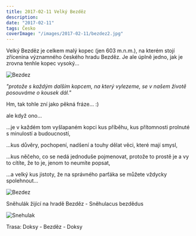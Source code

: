 ```yaml
---
title: 2017-02-11 Velký Bezděz
description:
date: "2017-02-11"
tags: Česko
coverImage: "/images/2017-02-11/bezdez2.jpg"
---
```



Velký Bezděz je celkem malý kopec (jen 603 m.n.m.), na kterém stojí zřícenina významného českého hradu Bezděz. Je ale úplně jedno, jak je zrovna tenhle kopec vysoký...

<div className="flex justify-center">
  <Image
    src="/images/2017-02-11/bezdez1.jpg"
    alt="Bezdez"
    width={750}
    height={1080}
    priority
    className="next-image"
  />
</div>

_"protože s každým dalším kopcem, na který vylezeme, se v našem životě posouváme o kousek dál."_

Hm, tak tohle zní jako pěkná fráze... :)

ale když ono...

...je v každém tom vyšlapaném kopci kus příběhu, kus přítomnosti prolnuté s minulostí a budoucností,

...kus důvěry, pochopení, nadšení a touhy dělat věci, které mají smysl,

...kus něčeho, co se nedá jednoduše pojmenovat, protože to prostě je a vy to cítíte, že to je, jenom to neumíte popsat,

...a velký kus jistoty, že na správného parťáka se můžete vždycky spolehnout...

<Image
  src="/images/2017-02-11/bezdez2.jpg"
  alt="Bezdez"
  width={1280}
  height={750}
  priority
  className="next-image"
/>

Sněhulák žijící na hradě Bezděz - Sněhulacus bezdědus

<div className="flex justify-center">
  <Image
    src="/images/2017-02-11/snehulak.jpg"
    alt="Snehulak"
    width={750}
    height={1080}
    priority
    className="next-image"
  />
</div>

Trasa: Doksy - Bezděz - Doksy
